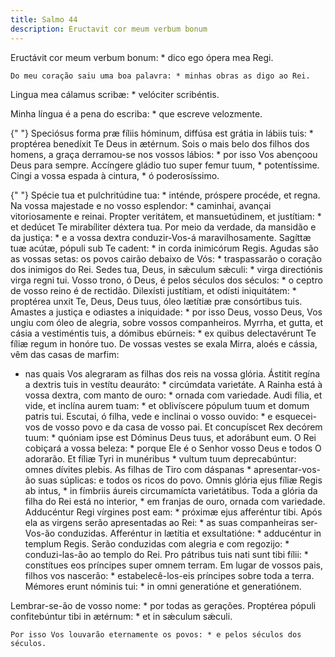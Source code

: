 ```yaml
---
title: Salmo 44
description: Eructavit cor meum verbum bonum
---
```


<div class="side-by-side not-content">

Eructávit cor meum verbum bonum: \* dico ego ópera mea Regi.

    Do meu coração saiu uma boa palavra: * minhas obras as digo ao Rei.

Lingua mea cálamus scribæ: \* velóciter scribéntis.</span>

Minha língua é a pena do escriba: \* que escreve velozmente.

{" "}
<span>
  Speciósus forma præ fíliis hóminum, diffúsa est grátia in lábiis tuis: *
  proptérea benedíxit Te Deus in ætérnum. Sois o mais belo dos filhos dos
  homens, a graça derramou-se nos vossos lábios: * por isso Vos abençoou Deus
  para sempre. Accíngere gládio tuo super femur tuum, * potentíssime.
</span>
Cingi a vossa espada à cintura, * ó poderosíssimo.

{" "}
<span>
  Spécie tua et pulchritúdine tua: * inténde, próspere procéde, et regna. Na
  vossa majestade e no vosso esplendor: * caminhai, avançai vitoriosamente e
  reinai. Propter veritátem, et mansuetúdinem, et justítiam: * et dedúcet Te
  mirabíliter déxtera tua. Por meio da verdade, da mansidão e da justiça: * e a
  vossa dextra conduzir-Vos-á maravilhosamente. Sagíttæ tuæ acútæ, pópuli sub Te
  cadent: * in corda inimicórum Regis. Agudas são as vossas setas: os povos
  cairão debaixo de Vós: * traspassarão o coração dos inimigos do Rei. Sedes
  tua, Deus, in sǽculum sǽculi: * virga directiónis virga regni tui. Vosso
  trono, ó Deus, é pelos séculos dos séculos: * o ceptro de vosso reino é de
  rectidão. Dilexísti justítiam, et odísti iniquitátem: * proptérea unxit Te,
  Deus, Deus tuus, óleo lætítiæ præ consórtibus tuis. Amastes a justiça e
  odiastes a iniquidade: * por isso Deus, vosso Deus, Vos ungiu com óleo de
  alegria, sobre vossos companheiros. Myrrha, et gutta, et cásia a vestiméntis
  tuis, a dómibus ebúrneis: * ex quibus delectavérunt Te fíliæ regum in honóre
  tuo. De vossas vestes se exala Mirra, aloés e cássia, vêm das casas de marfim:
  * nas quais Vos alegraram as filhas dos reis na vossa glória. Ástitit regína a
  dextris tuis in vestítu deauráto: * circúmdata varietáte. A Rainha está à
  vossa dextra, com manto de ouro: * ornada com variedade. Audi fília, et vide,
  et inclína aurem tuam: * et oblivíscere pópulum tuum et domum patris tui.
  Escutai, ó filha, vede e inclinai o vosso ouvido: * e esquecei-vos de vosso
  povo e da casa de vosso pai. Et concupíscet Rex decórem tuum: * quóniam ipse
  est Dóminus Deus tuus, et adorábunt eum. O Rei cobiçará a vossa beleza: *
  porque Ele é o Senhor vosso Deus e todos O adorarão. Et fíliæ Tyri in
  munéribus * vultum tuum deprecabúntur: omnes dívites plebis. As filhas de Tiro
  com dáspanas * apresentar-vos-ão suas súplicas: e todos os ricos do povo.
  Omnis glória ejus fíliæ Regis ab intus, * in fímbriis áureis circumamícta
  varietátibus. Toda a glória da filha do Rei está no interior, * em franjas de
  ouro, ornada com variedade. Adducéntur Regi vírgines post eam: * próximæ ejus
  afferéntur tibi. Após ela as virgens serão apresentadas ao Rei: * as suas
  companheiras ser-Vos-ão conduzidas. Afferéntur in lætítia et exsultatióne: *
  adducéntur in templum Regis. Serão conduzidas com alegria e com regozijo: *
  conduzi-las-ão ao templo do Rei. Pro pátribus tuis nati sunt tibi fílii: *
  constítues eos príncipes super omnem terram. Em lugar de vossos pais, filhos
  vos nascerão: * estabelecê-los-eis príncipes sobre toda a terra. Mémores erunt
  nóminis tui: * in omni generatióne et generatiónem.
</span>
Lembrar-se-ão de vosso nome: * por todas as gerações.

  <span>
    Proptérea pópuli confitebúntur tibi in ætérnum: * et in sǽculum sǽculi.
 
    Por isso Vos louvarão eternamente os povos: * e pelos séculos dos séculos.

</div>
